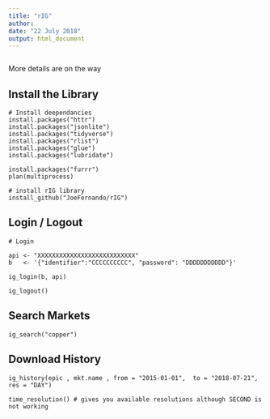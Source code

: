 ```yaml
---
title: "rIG"
author: 
date: "22 July 2018"
output: html_document
---
```


```r


```


More details are on the way

## Install the Library

```
# Install deependancies
install.packages("httr")
install.packages("jsonlite")
install.packages("tidyverse")
install.packages("rlist")
install.packages("glue")
install.packages("lubridate")

install.packages("furrr")
plan(multiprocess)

# install rIG library
install_github("JoeFernando/rIG")
```


## Login / Logout

```
# Login

api <- "XXXXXXXXXXXXXXXXXXXXXXXXXXX"
b   <- '{"identifier":"CCCCCCCCCC", "password": "DDDDDDDDDDD"}'

ig_login(b, api)

ig_logout()

```

## Search Markets

```
ig_search("copper")

```

## Download History
```
ig_history(epic , mkt.name , from = "2015-01-01",  to = "2018-07-21", res = "DAY")

time_resolution() # gives you available resolutions although SECOND is not working

```
